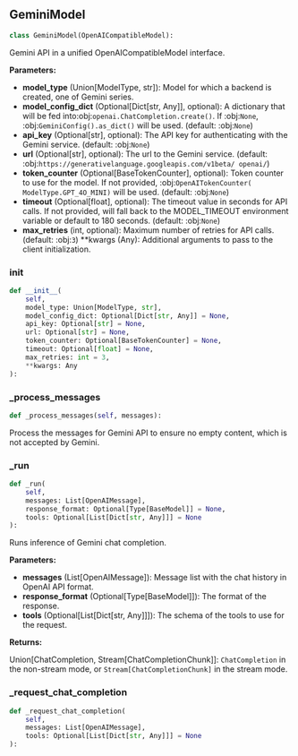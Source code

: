 <a id="camel.models.gemini_model"></a>

<a id="camel.models.gemini_model.GeminiModel"></a>

## GeminiModel

```python
class GeminiModel(OpenAICompatibleModel):
```

Gemini API in a unified OpenAICompatibleModel interface.

**Parameters:**

- **model_type** (Union[ModelType, str]): Model for which a backend is created, one of Gemini series.
- **model_config_dict** (Optional[Dict[str, Any]], optional): A dictionary that will be fed into:obj:`openai.ChatCompletion.create()`. If :obj:`None`, :obj:`GeminiConfig().as_dict()` will be used. (default: :obj:`None`)
- **api_key** (Optional[str], optional): The API key for authenticating with the Gemini service. (default: :obj:`None`)
- **url** (Optional[str], optional): The url to the Gemini service. (default: :obj:`https://generativelanguage.googleapis.com/v1beta/ openai/`)
- **token_counter** (Optional[BaseTokenCounter], optional): Token counter to use for the model. If not provided, :obj:`OpenAITokenCounter( ModelType.GPT_4O_MINI)` will be used. (default: :obj:`None`)
- **timeout** (Optional[float], optional): The timeout value in seconds for API calls. If not provided, will fall back to the MODEL_TIMEOUT environment variable or default to 180 seconds. (default: :obj:`None`)
- **max_retries** (int, optional): Maximum number of retries for API calls. (default: :obj:`3`) **kwargs (Any): Additional arguments to pass to the client initialization.

<a id="camel.models.gemini_model.GeminiModel.__init__"></a>

### __init__

```python
def __init__(
    self,
    model_type: Union[ModelType, str],
    model_config_dict: Optional[Dict[str, Any]] = None,
    api_key: Optional[str] = None,
    url: Optional[str] = None,
    token_counter: Optional[BaseTokenCounter] = None,
    timeout: Optional[float] = None,
    max_retries: int = 3,
    **kwargs: Any
):
```

<a id="camel.models.gemini_model.GeminiModel._process_messages"></a>

### _process_messages

```python
def _process_messages(self, messages):
```

Process the messages for Gemini API to ensure no empty content,
which is not accepted by Gemini.

<a id="camel.models.gemini_model.GeminiModel._run"></a>

### _run

```python
def _run(
    self,
    messages: List[OpenAIMessage],
    response_format: Optional[Type[BaseModel]] = None,
    tools: Optional[List[Dict[str, Any]]] = None
):
```

Runs inference of Gemini chat completion.

**Parameters:**

- **messages** (List[OpenAIMessage]): Message list with the chat history in OpenAI API format.
- **response_format** (Optional[Type[BaseModel]]): The format of the response.
- **tools** (Optional[List[Dict[str, Any]]]): The schema of the tools to use for the request.

**Returns:**

  Union[ChatCompletion, Stream[ChatCompletionChunk]]:
`ChatCompletion` in the non-stream mode, or
`Stream[ChatCompletionChunk]` in the stream mode.

<a id="camel.models.gemini_model.GeminiModel._request_chat_completion"></a>

### _request_chat_completion

```python
def _request_chat_completion(
    self,
    messages: List[OpenAIMessage],
    tools: Optional[List[Dict[str, Any]]] = None
):
```
